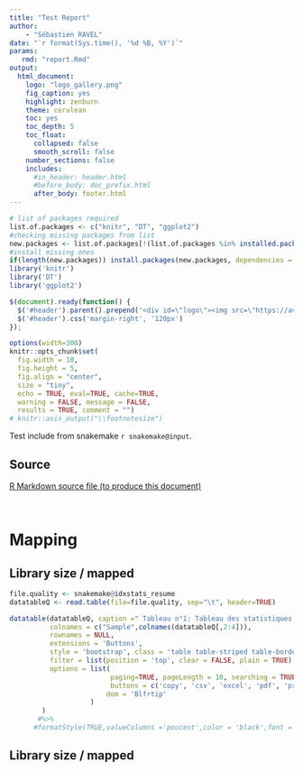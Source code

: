 ```yaml
---
title: "Test Report"
author:
    - "Sébastien RAVEL"
date: "`r format(Sys.time(), '%d %B, %Y')`"
params:
   rmd: "report.Rmd"
output:
  html_document:
    logo: "logo_gallery.png"
    fig_caption: yes
    highlight: zenburn
    theme: cerulean
    toc: yes
    toc_depth: 5
    toc_float:
      collapsed: false
      smooth_scroll: false
    number_sections: false
    includes:
      #in_header: header.html
      #before_body: doc_prefix.html
      after_body: footer.html
---
```


```r
# list of packages required
list.of.packages <- c("knitr", "DT", "ggplot2")
#checking missing packages from list
new.packages <- list.of.packages[!(list.of.packages %in% installed.packages()[,"Package"])]
#install missing ones
if(length(new.packages)) install.packages(new.packages, dependencies = TRUE)
library('knitr')
library('DT')
library('ggplot2')
```
```js
$(document).ready(function() {
  $('#header').parent().prepend('<div id=\"logo\"><img src=\"https://avatars3.githubusercontent.com/u/11534773?s=460&v=4\" style=\"position:absolute; top:0; right:20px; padding:30px; height:180px\"></div>');
  $('#header').css('margin-right', '120px')
});
```

```r
options(width=300)
knitr::opts_chunk$set(
  fig.width = 10,
  fig.height = 5,
  fig.align = "center",
  size = "tiny",
  echo = TRUE, eval=TRUE, cache=TRUE,
  warning = FALSE, message = FALSE,
  results = TRUE, comment = "")
# knitr::asis_output("\\footnotesize")

```

Test include from snakemake `r snakemake@input`.

## Source
<a download="report.Rmd" href="`r base64enc::dataURI(file = params$rmd, mime = 'text/rmd', encoding = 'base64')`">R Markdown source file (to produce this document)</a>


&nbsp;

# Mapping

## Library size / mapped

```r

file.quality <- snakemake@idxstats_resume
datatableQ <- read.table(file=file.quality, sep="\t", header=TRUE)
```

```R
datatable(datatableQ, caption =" Tableau n°1: Tableau des statistiques de taille des librairies et pourcentage de mapping",
          colnames = c("Sample",colnames(datatableQ[,2:4])),
          rownames = NULL,
          extensions = 'Buttons', 
          style = 'bootstrap', class = 'table table-striped table-bordered table-hover',
          filter = list(position = 'top', clear = FALSE, plain = TRUE),
          options = list(
                         paging=TRUE, pageLength = 10, searching = TRUE,ordering=TRUE,scrollCollapse=FALSE,server = FALSE, autoWidth = TRUE,
                         buttons = c('copy', 'csv', 'excel', 'pdf', 'print'),
                        dom = 'Blfrtip'
                    )
        )
       #%>%
      #formatStyle(TRUE,valueColumns ='poucent',color = 'black',font ='bold',background = styleInterval(c(0,25000), c('white','red','white')))
```


## Library size / mapped